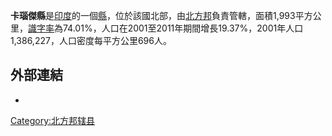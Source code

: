 '''卡瑙傑縣'''是[[印度|印度]]的一個[[縣|縣]]，位於該國北部，由[[北方邦|北方邦]]負責管轄，面積1,993平方公里，[[識字率|識字率]]為74.01%，人口在2001至2011年期間增長19.37%，2001年人口1,386,227，人口密度每平方公里696人。

==外部連結==
* {{official website|http://kannauj.nic.in/}}

{{北方邦行政区划小作品}}
[[Category:北方邦辖县|Category:北方邦辖县]]
